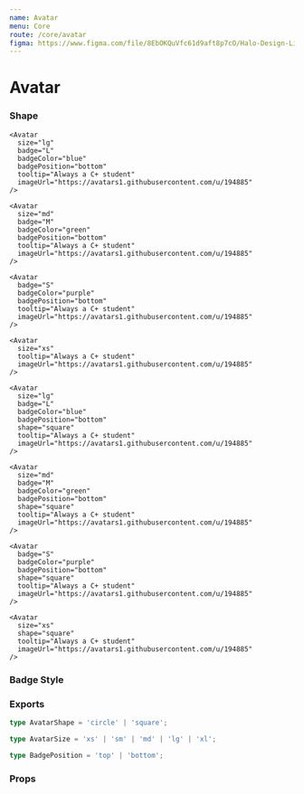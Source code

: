```yaml
---
name: Avatar
menu: Core
route: /core/avatar
figma: https://www.figma.com/file/8EbOKQuVfc61d9aft8p7cO/Halo-Design-Library?node-id=163%3A528
---
```



# Avatar

### Shape

<Playground>
  <div className="space-x-8">
    <InterfaceHeader title="Circle" section flow />
    <Avatar
      size="xl"
      badge="XL"
      badgeColor="orange"
      badgePosition="bottom"
      tooltip="Always a C+ student"
      imageUrl="https://avatars1.githubusercontent.com/u/194885"
    />

    <Avatar
      size="lg"
      badge="L"
      badgeColor="blue"
      badgePosition="bottom"
      tooltip="Always a C+ student"
      imageUrl="https://avatars1.githubusercontent.com/u/194885"
    />

    <Avatar
      size="md"
      badge="M"
      badgeColor="green"
      badgePosition="bottom"
      tooltip="Always a C+ student"
      imageUrl="https://avatars1.githubusercontent.com/u/194885"
    />

    <Avatar
      badge="S"
      badgeColor="purple"
      badgePosition="bottom"
      tooltip="Always a C+ student"
      imageUrl="https://avatars1.githubusercontent.com/u/194885"
    />

    <Avatar
      size="xs"
      tooltip="Always a C+ student"
      imageUrl="https://avatars1.githubusercontent.com/u/194885"
    />

  </div>
  <div className="space-x-8">
    <InterfaceHeader title="Square" section flow />
    <Avatar
      size="xl"
      badge="XL"
      badgeColor="orange"
      shape="square"
      badgePosition="bottom"
      tooltip="Always a C+ student"
      imageUrl="https://avatars1.githubusercontent.com/u/194885"
    />

    <Avatar
      size="lg"
      badge="L"
      badgeColor="blue"
      badgePosition="bottom"
      shape="square"
      tooltip="Always a C+ student"
      imageUrl="https://avatars1.githubusercontent.com/u/194885"
    />

    <Avatar
      size="md"
      badge="M"
      badgeColor="green"
      badgePosition="bottom"
      shape="square"
      tooltip="Always a C+ student"
      imageUrl="https://avatars1.githubusercontent.com/u/194885"
    />

    <Avatar
      badge="S"
      badgeColor="purple"
      badgePosition="bottom"
      shape="square"
      tooltip="Always a C+ student"
      imageUrl="https://avatars1.githubusercontent.com/u/194885"
    />

    <Avatar
      size="xs"
      shape="square"
      tooltip="Always a C+ student"
      imageUrl="https://avatars1.githubusercontent.com/u/194885"
    />

  </div>
</Playground>

### Badge Style

<Playground>
  <InterfaceHeader title="Top" section flow />
  <div className="space-x-8">
    <Avatar
      size="lg"
      badge="cl"
      badgeColor="blue"
      tooltip="circle"
      imageUrl="https://avatars1.githubusercontent.com/u/194885"
    />
    <Avatar
      size="lg"
      badge="sq"
      badgeColor="blue"
      badgeShape="square"
      tooltip="square"
      imageUrl="https://avatars1.githubusercontent.com/u/194885"
    />
  </div>
  <InterfaceHeader title="Bottom" section flow />
  <div>
    <Avatar
      size="lg"
      badge="Cl"
      badgeColor="blue"
      badgePosition="bottom"
      tooltip="circle"
      imageUrl="https://avatars1.githubusercontent.com/u/194885"
    />
    <Avatar
      size="lg"
      badge="Sq"
      badgeColor="blue"
      badgeShape="square"
      badgePosition="bottom"
      tooltip="square"
      imageUrl="https://avatars1.githubusercontent.com/u/194885"
    />
  </div>
</Playground>

### Exports

```ts
type AvatarShape = 'circle' | 'square';

type AvatarSize = 'xs' | 'sm' | 'md' | 'lg' | 'xl';

type BadgePosition = 'top' | 'bottom';
```

### Props

<Props of={Avatar} />
